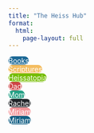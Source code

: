 ```yaml
---
title: "The Heiss Hub"
format: 
  html:
    page-layout: full
---
```


<div style="display:none;">{{< fa thumbs-up >}}</div>

```{=html}
<div class="grid justify-content-center">
  <div class="g-col-6 g-col-md-3 p-2">
    <a href="https://books.heiss.website/2025/" class="d-flex flex-column align-items-center p-4 text-decoration-none" 
       style="height: 120px; background-color: #1D6996; color: white; border-radius: 15px;">
      <i class="fa-solid fa-book-open-reader" style="font-size: 2rem;"></i>
      <span class="mt-2 fw-bold">Books</span>
    </a>
  </div>

  <div class="g-col-6 g-col-md-3 p-2">
    <a href="https://scriptures.heiss.website/2025/" class="d-flex flex-column align-items-center p-4 text-decoration-none" 
       style="height: 120px; background-color: #F4BD61; color: white; border-radius: 15px;">
      <i class="fa-solid fa-book-bible" style="font-size: 2rem;"></i>
      <span class="mt-2 fw-bold">Scriptures</span>
    </a>
  </div>

  <div class="g-col-6 g-col-md-3 p-2">
    <a href="https://www.heissatopia.com/" class="d-flex flex-column align-items-center p-4 text-decoration-none" 
       style="height: 120px; background-color: #76BD00; color: white; border-radius: 15px;">
      <i class="fa-solid fa-people-roof" style="font-size: 2rem;"></i>
      <span class="mt-2 fw-bold">Heissatopia</span>
    </a>
  </div>

  <div class="g-col-6 g-col-md-3 p-2">
    <a href="https://www.andrewheiss.com/" class="d-flex flex-column align-items-center p-4 text-decoration-none" 
       style="height: 120px; background-color: #CF4446; color: white; border-radius: 15px;">
      <i class="fa-solid fa-chart-column" style="font-size: 2rem;"></i>
      <span class="mt-2 fw-bold">Dad</span>
    </a>
  </div>

  <div class="g-col-6 g-col-md-3 p-2">
    <a href="https://www.nancyheiss.com/" class="d-flex flex-column align-items-center p-4 text-decoration-none" 
       style="height: 120px; background-color: #25A186; color: white; border-radius: 15px;">
      <i class="fa-solid fa-pen-nib" style="font-size: 2rem;"></i>
      <span class="mt-2 fw-bold">Mom</span>
    </a>
  </div>

  <div class="g-col-6 g-col-md-3 p-2">
    <a href="https://www.rachelheiss.me/about.html" class="d-flex flex-column align-items-center p-4 text-decoration-none" 
       style="height: 120px; background-color: #212529; color: white; border-radius: 15px;">
      <i class="fa-solid fa-cookie-bite" style="font-size: 2rem;"></i>
      <span class="mt-2 fw-bold">Rachel</span>
    </a>
  </div>

  <div class="g-col-6 g-col-md-3 p-2">
    <a href="https://www.miriamheiss.com/" class="d-flex flex-column align-items-center p-4 text-decoration-none" 
       style="height: 120px; background-color: #F3969A; color: white; border-radius: 15px;">
      <i class="fa-solid fa-music" style="font-size: 2rem;"></i>
      <span class="mt-2 fw-bold">Miriam</span>
    </a>
  </div>

  <div class="g-col-6 g-col-md-3 p-2">
    <a href="https://www.youtube.com/@MiriamHeiss" class="d-flex flex-column align-items-center p-4 text-decoration-none" 
       style="height: 120px; background-color: #115F84; color: white; border-radius: 15px;">
      <i class="fa-brands fa-youtube" style="font-size: 2rem;"></i>
      <span class="mt-2 fw-bold">Miriam</span>
    </a>
  </div>
<!-- 
  <div class="g-col-6 g-col-md-3 p-2">
    <div class="d-flex flex-column align-items-center p-4" 
         style="height: 120px; background-color: #f0f0f0; border-radius: 15px; pointer-events: none;">
    </div>
  </div> -->
</div>
```

